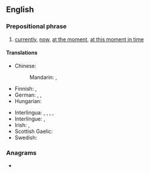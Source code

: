 ==English==

===Prepositional phrase===
{{en-prep phrase}}

# [[currently]], [[now]], [[at the moment]], [[at this moment in time]]

====Translations====
{{trans-top|currently}}
* Chinese:
*: Mandarin: {{t+|cmn|现在}}, {{t+|cmn|当前}}
* Finnish: {{t+|fi|parhaillaan}}, {{t|fi|tällä hetkellä}}
* German: {{t+|de|momentan}}, {{t+|de|aktuell}}, {{t+|de|gegenwärtig}}
* Hungarian: {{t+|hu|jelenleg}}
{{trans-mid}}
* Interlingua: {{t|ia|al presente}}, {{t|ia|currentemente}}, {{t|ia|ora}}, {{t|ia|in iste momento}}, {{t|ia|nunc}}
* Interlingue: {{t+|ie|nu}}, {{t|ie|in presente}}
* Irish: {{t|ga|faoi láthair}}, {{t|ga|adrásta}} {{qualifier|literary}}
* Scottish Gaelic: {{t|gd|an latha an-diugh}}
* Swedish: {{t+|sv|för närvarande}}
{{trans-bottom}}

===Anagrams===
* {{anagrams|en|a=aeenprstt|patenters|repatents}}